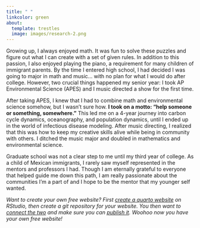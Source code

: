 ```yaml
---
title: " "
linkcolor: green
about:
  template: trestles
  image: images/research-2.png
---
```


Growing up, I always enjoyed math. It was fun to solve these puzzles and figure out what I can create with a set of given rules. In addition to this passion, I also enjoyed playing the piano, a requirement for many children of immigrant parents. By the time I entered high school, I had decided I was going to major in math and music... with no plan for what I would do after college. However, two crucial things happened my senior year: I took AP Environmental Science (APES) and I music directed a show for the first time.

After taking APES, I knew that I had to combine math and environmental science somehow, but I wasn't sure how. **I took on a motto: "help someone or something, somewhere."** This led me on a 4-year journey into carbon cycle dynamics, oceanography, and population dynamics, until I ended up in the world of infectious disease modeling. After music directing, I realized that this was how to keep my creative skills alive while being in community with others. I ditched the music major and doubled in mathematics and environmental science.

Graduate school was not a clear step to me until my third year of college. As a child of Mexican immigrants, I rarely saw myself represented in the mentors and professors I had. Though I am eternally grateful to everyone that helped guide me down this path, I am really passionate about the communities I'm a part of and I hope to be the mentor that my younger self wanted.

*Want to create your own free website? First [create a quarto website](https://quarto.org/docs/websites/) on RStudio, then create a git repository for your website. You then want to [connect the two](https://docs.github.com/en/migrations/importing-source-code/using-the-command-line-to-import-source-code/adding-locally-hosted-code-to-github#importing-a-git-repository-with-the-command-line) and make sure you can [publish it](https://quarto.org/docs/publishing/github-pages.html). Woohoo now you have your own free website!*
